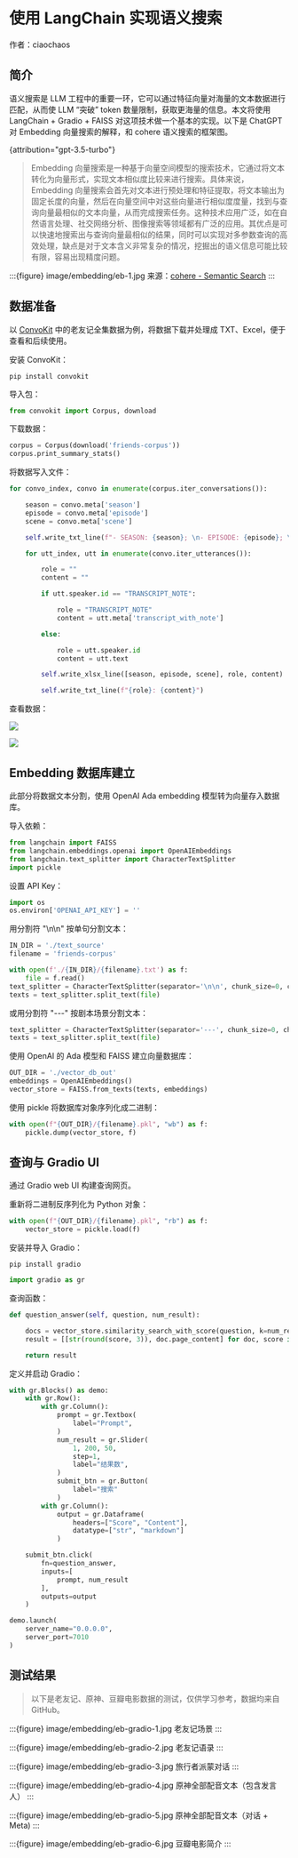 


# 使用 LangChain 实现语义搜索


作者：ciaochaos

## 简介

语义搜索是 LLM 工程中的重要一环，它可以通过特征向量对海量的文本数据进行匹配，从而使 LLM “突破” token 数量限制，获取更海量的信息。本文将使用 LangChain + Gradio + FAISS 对这项技术做一个基本的实现。以下是 ChatGPT 对 Embedding 向量搜索的解释，和 cohere 语义搜索的框架图。

{attribution="gpt-3.5-turbo"}
> Embedding 向量搜索是一种基于向量空间模型的搜索技术，它通过将文本转化为向量形式，实现文本相似度比较来进行搜索。具体来说，Embedding 向量搜索会首先对文本进行预处理和特征提取，将文本输出为固定长度的向量，然后在向量空间中对这些向量进行相似度度量，找到与查询向量最相似的文本向量，从而完成搜索任务。这种技术应用广泛，如在自然语言处理、社交网络分析、图像搜索等领域都有广泛的应用。其优点是可以快速地搜索出与查询向量最相似的结果，同时可以实现对多参数查询的高效处理，缺点是对于文本含义非常复杂的情况，挖掘出的语义信息可能比较有限，容易出现精度问题。

:::{figure} image/embedding/eb-1.jpg
来源：[cohere - Semantic Search](https://docs.cohere.ai/docs/semantic-search)
:::


## 数据准备

以 [ConvoKit](https://github.com/CornellNLP/ConvoKit) 中的老友记全集数据为例，将数据下载并处理成 TXT、Excel，便于查看和后续使用。

安装 ConvoKit：

```shell
pip install convokit
```

导入包：

```python
from convokit import Corpus, download
```

下载数据：

```python
corpus = Corpus(download('friends-corpus'))
corpus.print_summary_stats()
```

将数据写入文件：

```python
for convo_index, convo in enumerate(corpus.iter_conversations()):

    season = convo.meta['season']
    episode = convo.meta['episode']
    scene = convo.meta['scene']

    self.write_txt_line(f"- SEASON: {season}; \n- EPISODE: {episode}; \n- SCENE: {scene}")

    for utt_index, utt in enumerate(convo.iter_utterances()):

        role = ""
        content = ""

        if utt.speaker.id == "TRANSCRIPT_NOTE":

            role = "TRANSCRIPT_NOTE"
            content = utt.meta['transcript_with_note']

        else:

            role = utt.speaker.id
            content = utt.text

        self.write_xlsx_line([season, episode, scene], role, content)

        self.write_txt_line(f"{role}: {content}")
```

查看数据：

![](image/embedding/eb-2.png)

![](image/embedding/eb-3.png)



## Embedding 数据库建立

此部分将数据文本分割，使用 OpenAI Ada embedding 模型转为向量存入数据库。

导入依赖：

```python
from langchain import FAISS
from langchain.embeddings.openai import OpenAIEmbeddings
from langchain.text_splitter import CharacterTextSplitter
import pickle
```

设置 API Key：

```python
import os
os.environ['OPENAI_API_KEY'] = ''
```

用分割符 "\n\n" 按单句分割文本：

```python
IN_DIR = './text_source'
filename = 'friends-corpus'

with open(f'./{IN_DIR}/{filename}.txt') as f:
    file = f.read()
text_splitter = CharacterTextSplitter(separator='\n\n', chunk_size=0, chunk_overlap=0)
texts = text_splitter.split_text(file)
```

或用分割符 "---" 按剧本场景分割文本：

```python
text_splitter = CharacterTextSplitter(separator='---', chunk_size=0, chunk_overlap=0)
texts = text_splitter.split_text(file)
```

使用 OpenAI 的 Ada 模型和 FAISS 建立向量数据库：


```python
OUT_DIR = './vector_db_out'
embeddings = OpenAIEmbeddings()
vector_store = FAISS.from_texts(texts, embeddings)
```

使用 pickle 将数据库对象序列化成二进制：


```python
with open(f"{OUT_DIR}/{filename}.pkl", "wb") as f:
    pickle.dump(vector_store, f)
```



## 查询与 Gradio UI


通过 Gradio web UI 构建查询网页。


重新将二进制反序列化为 Python 对象：


```python
with open(f"{OUT_DIR}/{filename}.pkl", "rb") as f:
    vector_store = pickle.load(f)
```

安装并导入 Gradio：

```shell
pip install gradio
```

```python
import gradio as gr
```

查询函数：

```python
def question_answer(self, question, num_result):

    docs = vector_store.similarity_search_with_score(question, k=num_result)
    result = [[str(round(score, 3)), doc.page_content] for doc, score in docs]

    return result
```

定义并启动 Gradio：


```python
with gr.Blocks() as demo:
    with gr.Row():
        with gr.Column():
            prompt = gr.Textbox(
                label="Prompt",
            )
            num_result = gr.Slider(
                1, 200, 50,
                step=1,
                label="结果数",
            )
            submit_btn = gr.Button(
                label="搜索"
            )
        with gr.Column():
            output = gr.Dataframe(
                headers=["Score", "Content"],
                datatype=["str", "markdown"]
            )

    submit_btn.click(
        fn=question_answer,
        inputs=[
            prompt, num_result
        ],
        outputs=output
    )

demo.launch(
    server_name="0.0.0.0",
    server_port=7010
)
```


## 测试结果


> 以下是老友记、原神、豆瓣电影数据的测试，仅供学习参考，数据均来自 GitHub。


:::{figure} image/embedding/eb-gradio-1.jpg
老友记场景
:::

:::{figure} image/embedding/eb-gradio-2.jpg
老友记语录
:::

:::{figure} image/embedding/eb-gradio-3.jpg
旅行者派蒙对话
:::

:::{figure} image/embedding/eb-gradio-4.jpg
原神全部配音文本（包含发言人）
:::

:::{figure} image/embedding/eb-gradio-5.jpg
原神全部配音文本（对话 + Meta)
:::

:::{figure} image/embedding/eb-gradio-6.jpg
豆瓣电影简介
:::
